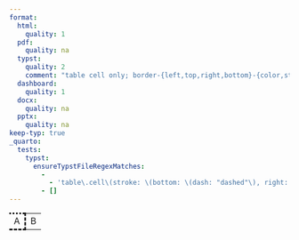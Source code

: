 ```yaml
---
format:
  html:
    quality: 1
  pdf:
    quality: na
  typst:
    quality: 2
    comment: "table cell only; border-{left,top,right,bottom}-{color,style,width} only"
  dashboard:
    quality: 1
  docx:
    quality: na
  pptx:
    quality: na
keep-typ: true
_quarto:
  tests:
    typst:
      ensureTypstFileRegexMatches:
        -
          - 'table\.cell\(stroke: \(bottom: \(dash: "dashed"\), right: \(dash: "dashed"\), top: \(dash: "dotted"\)\)\)\[A\]'
        - []
---
```


```{=html}
<table>
    <tr><td style="border-style: dotted dashed dashed none">A</td><td>B</td></tr>
</table>
```

